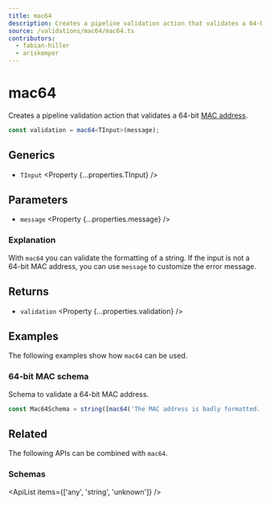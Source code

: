 ```yaml
---
title: mac64
description: Creates a pipeline validation action that validates a 64-bit MAC address.
source: /validations/mac64/mac64.ts
contributors:
  - fabian-hiller
  - ariskemper
---
```



# mac64

Creates a pipeline validation action that validates a 64-bit [MAC address](https://en.wikipedia.org/wiki/MAC_address).

```ts
const validation = mac64<TInput>(message);
```

## Generics

- `TInput` <Property {...properties.TInput} />

## Parameters

- `message` <Property {...properties.message} />

### Explanation

With `mac64` you can validate the formatting of a string. If the input is not a 64-bit MAC address, you can use `message` to customize the error message.

## Returns

- `validation` <Property {...properties.validation} />

## Examples

The following examples show how `mac64` can be used.

### 64-bit MAC schema

Schema to validate a 64-bit MAC address.

```ts
const Mac64Schema = string([mac64('The MAC address is badly formatted.')]);
```

## Related

The following APIs can be combined with `mac64`.

### Schemas

<ApiList items={['any', 'string', 'unknown']} />
